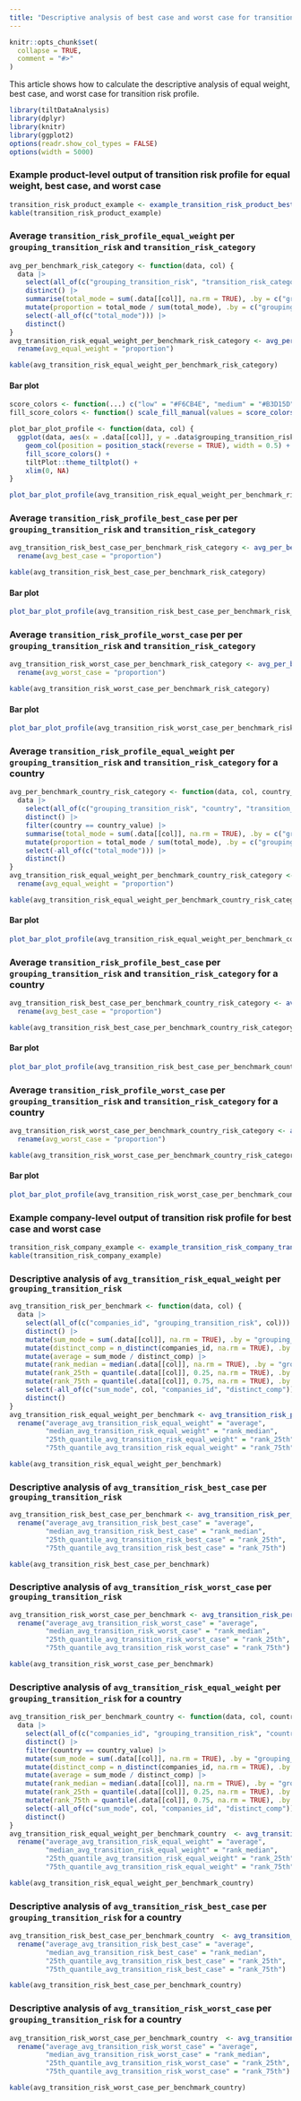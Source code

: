 ```yaml
---
title: "Descriptive analysis of best case and worst case for transition risk profile"
---
```


```r
knitr::opts_chunk$set(
  collapse = TRUE,
  comment = "#>"
)
```

This article shows how to calculate the descriptive analysis of equal weight,
best case, and worst case for transition risk profile.

```r
library(tiltDataAnalysis)
library(dplyr)
library(knitr)
library(ggplot2)
options(readr.show_col_types = FALSE)
options(width = 5000)
```

### Example product-level output of transition risk profile for equal weight, best case, and worst case

```r
transition_risk_product_example <- example_transition_risk_product_best_case_worst_case()
kable(transition_risk_product_example)
```

### Average `transition_risk_profile_equal_weight` per `grouping_transition_risk` and `transition_risk_category`

```r
avg_per_benchmark_risk_category <- function(data, col) {
  data |>
    select(all_of(c("grouping_transition_risk", "transition_risk_category", col))) |>
    distinct() |>
    summarise(total_mode = sum(.data[[col]], na.rm = TRUE), .by = c("grouping_transition_risk", "transition_risk_category")) |>
    mutate(proportion = total_mode / sum(total_mode), .by = c("grouping_transition_risk")) |>
    select(-all_of(c("total_mode"))) |>
    distinct()
}
avg_transition_risk_equal_weight_per_benchmark_risk_category <- avg_per_benchmark_risk_category(transition_risk_product_example, "transition_risk_profile_equal_weight") |>
  rename(avg_equal_weight = "proportion")

kable(avg_transition_risk_equal_weight_per_benchmark_risk_category)
```

#### Bar plot

```r
score_colors <- function(...) c("low" = "#F6CB4E", "medium" = "#B3D15D", "high" = "#E3693B")
fill_score_colors <- function() scale_fill_manual(values = score_colors(), na.value = "#0476D0")

plot_bar_plot_profile <- function(data, col) {
  ggplot(data, aes(x = .data[[col]], y = .data$grouping_transition_risk, fill = .data$transition_risk_category)) +
    geom_col(position = position_stack(reverse = TRUE), width = 0.5) +
    fill_score_colors() +
    tiltPlot::theme_tiltplot() +
    xlim(0, NA)
}

plot_bar_plot_profile(avg_transition_risk_equal_weight_per_benchmark_risk_category, "avg_equal_weight")
```

### Average `transition_risk_profile_best_case` per per `grouping_transition_risk` and `transition_risk_category`

```r
avg_transition_risk_best_case_per_benchmark_risk_category <- avg_per_benchmark_risk_category(transition_risk_product_example, "transition_risk_profile_best_case") |>
  rename(avg_best_case = "proportion")

kable(avg_transition_risk_best_case_per_benchmark_risk_category)
```

#### Bar plot

```r
plot_bar_plot_profile(avg_transition_risk_best_case_per_benchmark_risk_category, "avg_best_case")
```

### Average `transition_risk_profile_worst_case` per per `grouping_transition_risk` and `transition_risk_category`

```r
avg_transition_risk_worst_case_per_benchmark_risk_category <- avg_per_benchmark_risk_category(transition_risk_product_example, "transition_risk_profile_worst_case") |>
  rename(avg_worst_case = "proportion")

kable(avg_transition_risk_worst_case_per_benchmark_risk_category)
```

#### Bar plot

```r
plot_bar_plot_profile(avg_transition_risk_worst_case_per_benchmark_risk_category, "avg_worst_case")
```

### Average `transition_risk_profile_equal_weight` per `grouping_transition_risk` and `transition_risk_category` for a country

```r
avg_per_benchmark_country_risk_category <- function(data, col, country_value) {
  data |>
    select(all_of(c("grouping_transition_risk", "country", "transition_risk_category", col))) |>
    distinct() |>
    filter(country == country_value) |>
    summarise(total_mode = sum(.data[[col]], na.rm = TRUE), .by = c("grouping_transition_risk", "transition_risk_category")) |>
    mutate(proportion = total_mode / sum(total_mode), .by = c("grouping_transition_risk")) |>
    select(-all_of(c("total_mode"))) |>
    distinct()
}
avg_transition_risk_equal_weight_per_benchmark_country_risk_category <- avg_per_benchmark_country_risk_category(transition_risk_product_example, "transition_risk_profile_equal_weight", "france") |>
  rename(avg_equal_weight = "proportion")

kable(avg_transition_risk_equal_weight_per_benchmark_country_risk_category)
```

#### Bar plot

```r
plot_bar_plot_profile(avg_transition_risk_equal_weight_per_benchmark_country_risk_category, "avg_equal_weight")
```

### Average `transition_risk_profile_best_case` per `grouping_transition_risk` and `transition_risk_category` for a country

```r
avg_transition_risk_best_case_per_benchmark_country_risk_category <- avg_per_benchmark_country_risk_category(transition_risk_product_example, "transition_risk_profile_best_case", "france") |>
  rename(avg_best_case = "proportion")

kable(avg_transition_risk_best_case_per_benchmark_country_risk_category)
```

#### Bar plot

```r
plot_bar_plot_profile(avg_transition_risk_best_case_per_benchmark_country_risk_category, "avg_best_case")
```

### Average `transition_risk_profile_worst_case` per `grouping_transition_risk` and `transition_risk_category` for a country

```r
avg_transition_risk_worst_case_per_benchmark_country_risk_category <- avg_per_benchmark_country_risk_category(transition_risk_product_example, "transition_risk_profile_worst_case", "france") |>
  rename(avg_worst_case = "proportion")

kable(avg_transition_risk_worst_case_per_benchmark_country_risk_category)
```

#### Bar plot

```r
plot_bar_plot_profile(avg_transition_risk_worst_case_per_benchmark_country_risk_category, "avg_worst_case")
```

### Example company-level output of transition risk profile for best case and worst case

```r
transition_risk_company_example <- example_transition_risk_company_transition_risk_avg_best_case_worst_case()
kable(transition_risk_company_example)
```

### Descriptive analysis of `avg_transition_risk_equal_weight` per `grouping_transition_risk`

```r
avg_transition_risk_per_benchmark <- function(data, col) {
  data |>
    select(all_of(c("companies_id", "grouping_transition_risk", col))) |>
    distinct() |>
    mutate(sum_mode = sum(.data[[col]], na.rm = TRUE), .by = "grouping_transition_risk") |>
    mutate(distinct_comp = n_distinct(companies_id, na.rm = TRUE), .by = "grouping_transition_risk") |>
    mutate(average = sum_mode / distinct_comp) |>
    mutate(rank_median = median(.data[[col]], na.rm = TRUE), .by = "grouping_transition_risk") |>
    mutate(rank_25th = quantile(.data[[col]], 0.25, na.rm = TRUE), .by = "grouping_transition_risk") |>
    mutate(rank_75th = quantile(.data[[col]], 0.75, na.rm = TRUE), .by = "grouping_transition_risk") |>
    select(-all_of(c("sum_mode", col, "companies_id", "distinct_comp"))) |>
    distinct()
}
avg_transition_risk_equal_weight_per_benchmark <- avg_transition_risk_per_benchmark(transition_risk_company_example, "avg_transition_risk_equal_weight") |>
  rename("average_avg_transition_risk_equal_weight" = "average",
         "median_avg_transition_risk_equal_weight" = "rank_median",
         "25th_quantile_avg_transition_risk_equal_weight" = "rank_25th",
         "75th_quantile_avg_transition_risk_equal_weight" = "rank_75th")

kable(avg_transition_risk_equal_weight_per_benchmark)
```

### Descriptive analysis of `avg_transition_risk_best_case` per `grouping_transition_risk`

```r
avg_transition_risk_best_case_per_benchmark <- avg_transition_risk_per_benchmark(transition_risk_company_example, "avg_transition_risk_best_case") |>
  rename("average_avg_transition_risk_best_case" = "average",
         "median_avg_transition_risk_best_case" = "rank_median",
         "25th_quantile_avg_transition_risk_best_case" = "rank_25th",
         "75th_quantile_avg_transition_risk_best_case" = "rank_75th")

kable(avg_transition_risk_best_case_per_benchmark)
```

### Descriptive analysis of `avg_transition_risk_worst_case` per `grouping_transition_risk`

```r
avg_transition_risk_worst_case_per_benchmark <- avg_transition_risk_per_benchmark(transition_risk_company_example, "avg_transition_risk_worst_case") |>
  rename("average_avg_transition_risk_worst_case" = "average",
         "median_avg_transition_risk_worst_case" = "rank_median",
         "25th_quantile_avg_transition_risk_worst_case" = "rank_25th",
         "75th_quantile_avg_transition_risk_worst_case" = "rank_75th")

kable(avg_transition_risk_worst_case_per_benchmark)
```

### Descriptive analysis of `avg_transition_risk_equal_weight` per `grouping_transition_risk` for a country

```r
avg_transition_risk_per_benchmark_country <- function(data, col, country_value) {
  data |>
    select(all_of(c("companies_id", "grouping_transition_risk", "country", col))) |>
    distinct() |>
    filter(country == country_value) |>
    mutate(sum_mode = sum(.data[[col]], na.rm = TRUE), .by = "grouping_transition_risk") |>
    mutate(distinct_comp = n_distinct(companies_id, na.rm = TRUE), .by = "grouping_transition_risk") |>
    mutate(average = sum_mode / distinct_comp) |>
    mutate(rank_median = median(.data[[col]], na.rm = TRUE), .by = "grouping_transition_risk") |>
    mutate(rank_25th = quantile(.data[[col]], 0.25, na.rm = TRUE), .by = "grouping_transition_risk") |>
    mutate(rank_75th = quantile(.data[[col]], 0.75, na.rm = TRUE), .by = "grouping_transition_risk") |>
    select(-all_of(c("sum_mode", col, "companies_id", "distinct_comp"))) |>
    distinct()
}
avg_transition_risk_equal_weight_per_benchmark_country  <- avg_transition_risk_per_benchmark_country(transition_risk_company_example, "avg_transition_risk_equal_weight", "france") |>
  rename("average_avg_transition_risk_equal_weight" = "average",
         "median_avg_transition_risk_equal_weight" = "rank_median",
         "25th_quantile_avg_transition_risk_equal_weight" = "rank_25th",
         "75th_quantile_avg_transition_risk_equal_weight" = "rank_75th")

kable(avg_transition_risk_equal_weight_per_benchmark_country)
```

### Descriptive analysis of `avg_transition_risk_best_case` per `grouping_transition_risk` for a country

```r
avg_transition_risk_best_case_per_benchmark_country  <- avg_transition_risk_per_benchmark_country(transition_risk_company_example, "avg_transition_risk_best_case", "france") |>
  rename("average_avg_transition_risk_best_case" = "average",
         "median_avg_transition_risk_best_case" = "rank_median",
         "25th_quantile_avg_transition_risk_best_case" = "rank_25th",
         "75th_quantile_avg_transition_risk_best_case" = "rank_75th")

kable(avg_transition_risk_best_case_per_benchmark_country)
```

### Descriptive analysis of `avg_transition_risk_worst_case` per `grouping_transition_risk` for a country

```r
avg_transition_risk_worst_case_per_benchmark_country  <- avg_transition_risk_per_benchmark_country(transition_risk_company_example, "avg_transition_risk_worst_case", "france") |>
  rename("average_avg_transition_risk_worst_case" = "average",
         "median_avg_transition_risk_worst_case" = "rank_median",
         "25th_quantile_avg_transition_risk_worst_case" = "rank_25th",
         "75th_quantile_avg_transition_risk_worst_case" = "rank_75th")

kable(avg_transition_risk_worst_case_per_benchmark_country)
```
